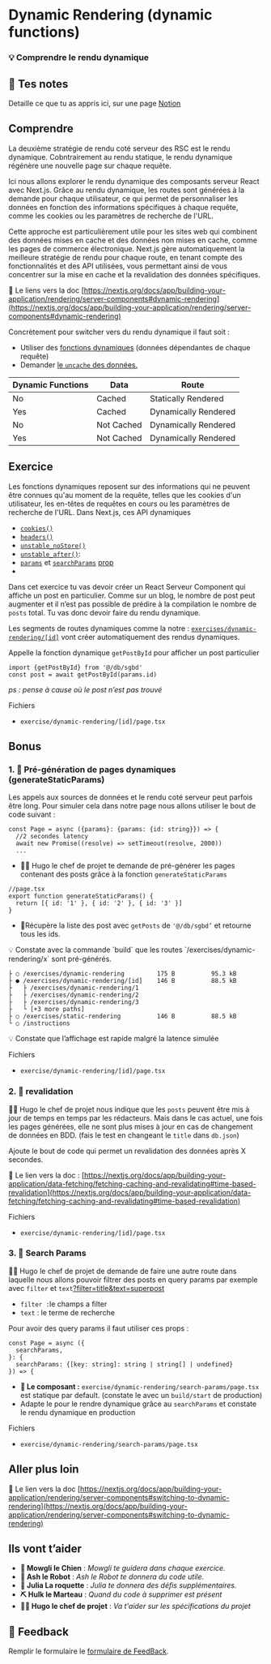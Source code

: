 # Dynamic Rendering (dynamic functions)

### 💡 Comprendre le rendu dynamique

## 📝 Tes notes

Detaille ce que tu as appris ici, sur une page [Notion](https://go.mikecodeur.com/course-notes-template)

## Comprendre

La deuxième stratégie de rendu coté serveur des RSC est le rendu dynamique. Cobntrairement au rendu statique, le rendu dynamique régénère une nouvelle page sur chaque requête.

Ici nous allons explorer le rendu dynamique des composants serveur React avec Next.js. Grâce au rendu dynamique, les routes sont générées à la demande pour chaque utilisateur, ce qui permet de personnaliser les données en fonction des informations spécifiques à chaque requête, comme les cookies ou les paramètres de recherche de l'URL.

Cette approche est particulièrement utile pour les sites web qui combinent des données mises en cache et des données non mises en cache, comme les pages de commerce électronique. Next.js gère automatiquement la meilleure stratégie de rendu pour chaque route, en tenant compte des fonctionnalités et des API utilisées, vous permettant ainsi de vous concentrer sur la mise en cache et la revalidation des données spécifiques.

📑 Le liens vers la doc [https://nextjs.org/docs/app/building-your-application/rendering/server-components#dynamic-rendering](https://nextjs.org/docs/app/building-your-application/rendering/server-components#dynamic-rendering)

Concrètement pour switcher vers du rendu dynamique il faut soit :

- Utiliser des [fonctions dynamiques](https://nextjs.org/docs/app/building-your-application/rendering/server-components#dynamic-rendering) (données dépendantes de chaque requête)
- Demander [le `uncache` des données.](https://nextjs.org/docs/app/building-your-application/data-fetching/fetching-caching-and-revalidating#opting-out-of-data-caching)

| Dynamic Functions | Data       | Route                |
| ----------------- | ---------- | -------------------- |
| No                | Cached     | Statically Rendered  |
| Yes               | Cached     | Dynamically Rendered |
| No                | Not Cached | Dynamically Rendered |
| Yes               | Not Cached | Dynamically Rendered |

## Exercice

Les fonctions dynamiques reposent sur des informations qui ne peuvent être connues qu'au moment de la requête, telles que les cookies d'un utilisateur, les en-têtes de requêtes en cours ou les paramètres de recherche de l'URL. Dans Next.js, ces API dynamiques

- [`cookies()`](https://rc.nextjs.org/docs/app/api-reference/functions/cookies)
- [`headers()`](https://rc.nextjs.org/docs/app/api-reference/functions/headers)
- [`unstable_noStore()`](https://rc.nextjs.org/docs/app/api-reference/functions/unstable_noStore)
- [`unstable_after()`](https://rc.nextjs.org/docs/app/api-reference/functions/unstable_after):
- [`params`](https://nextjs.org/docs/app/api-reference/file-conventions/page#searchparams-optional) et [`searchParams`](https://nextjs.org/docs/app/api-reference/file-conventions/page#searchparams-optional) [prop](https://rc.nextjs.org/docs/app/api-reference/file-conventions/page#searchparams-optional)
-

Dans cet exercice tu vas devoir créer un React Serveur Component qui affiche un post en particulier. Comme sur un blog, le nombre de post peut augmenter et il n’est pas possible de prédire à la compilation le nombre de `posts` total. Tu vas donc devoir faire du rendu dynamique.

Les segments de routes dynamiques comme la notre : [`exercises/dynamic-rendering/[id]`](exercises/dynamic-rendering/1) vont créer automatiquement des rendus dynamiques.

Appelle la fonction dynamique `getPostById` pour afficher un post particulier

```tsx
import {getPostById} from '@/db/sgbd'
const post = await getPostById(params.id)
```

_ps : pense à cause où le post n’est pas trouvé_

Fichiers

- `exercise/dynamic-rendering/[id]/page.tsx`

## Bonus

### 1. 🚀 Pré-génération de pages dynamiques (generateStaticParams)

Les appels aux sources de données et le rendu coté serveur peut parfois être long. Pour simuler cela dans notre page nous allons utiliser le bout de code suivant :

```tsx
const Page = async ({params}: {params: {id: string}}) => {
  //2 secondes latency
  await new Promise((resolve) => setTimeout(resolve, 2000))
  ...

```

- 👨‍✈️ Hugo le chef de projet te demande de pré-générer les pages contenant des posts grâce à la fonction `generateStaticParams`

```tsx
//page.tsx
export function generateStaticParams() {
  return [{ id: '1' }, { id: '2' }, { id: '3' }]
}
```

- 🐶Récupère la liste des post avec `getPosts` de `'@/db/sgbd’` et retourne tous les ids.

<aside>
💡 Constate avec la commande `build` que les routes `/exercises/dynamic-rendering/x` sont pré-générés.

</aside>

```tsx
├ ○ /exercises/dynamic-rendering         175 B          95.3 kB
├ ● /exercises/dynamic-rendering/[id]    146 B          88.5 kB
├   ├ /exercises/dynamic-rendering/1
├   ├ /exercises/dynamic-rendering/2
├   ├ /exercises/dynamic-rendering/3
├   └ [+3 more paths]
├ ○ /exercises/static-rendering          146 B          88.5 kB
└ ○ /instructions
```

<aside>
💡 Constate que l’affichage est rapide malgré la latence simulée

</aside>

Fichiers

- `exercise/dynamic-rendering/[id]/page.tsx`

### 2. 🚀 revalidation

👨‍✈️ Hugo le chef de projet nous indique que les `posts` peuvent être mis à jour de temps en temps par les rédacteurs. Mais dans le cas actuel, une fois les pages générées, elle ne sont plus mises à jour en cas de changement de données en BDD. (fais le test en changeant le `title` dans `db.json`)

Ajoute le bout de code qui permet un revalidation des données après X secondes.

📑 Le lien vers la doc : [https://nextjs.org/docs/app/building-your-application/data-fetching/fetching-caching-and-revalidating#time-based-revalidation](https://nextjs.org/docs/app/building-your-application/data-fetching/fetching-caching-and-revalidating#time-based-revalidation)

Fichiers

- `exercise/dynamic-rendering/[id]/page.tsx`

### 3. 🚀 Search Params

👨‍✈️ Hugo le chef de projet de demande de faire une autre route dans laquelle nous allons pouvoir filtrer des posts en query params par exemple avec `filter` et `text`[?filter=title&text=superpost](http://localhost:3000/exercises/dynamic-rendering/search-params?filter=title&text=a)

- `filter :`le champs a filter
- `text` : le terme de recherche

Pour avoir des query params il faut utiliser ces props :

```tsx
const Page = async ({
  searchParams,
}: {
  searchParams: {[key: string]: string | string[] | undefined}
}) => {
```

- **🐶 Le composant :** `exercise/dynamic-rendering/search-params/page.tsx` est statique par default. (constate le avec un `build/start` de production)
- Adapte le pour le rendre dynamique grâce au `searchParams` et constate le rendu dynamique en production

Fichiers

- `exercise/dynamic-rendering/search-params/page.tsx`

## Aller plus loin

📑 Le lien vers la doc [https://nextjs.org/docs/app/building-your-application/rendering/server-components#switching-to-dynamic-rendering](https://nextjs.org/docs/app/building-your-application/rendering/server-components#switching-to-dynamic-rendering)

## Ils vont t’aider

- **🐶 Mowgli le Chien** : _Mowgli te guidera dans chaque exercice._
- **🤖 Ash le Robot** : _Ash le Robot te donnera du code utile._
- **🚀 Julia La roquette** : _Julia te donnera des défis supplémentaires._
- **⛏️ Hulk le Marteau** : _Quand du code à supprimer est présent_
- **👨‍✈️ Hugo le chef de projet** : _Va t'aider sur les spécifications du projet_

## 🐜 Feedback

Remplir le formulaire le [formulaire de FeedBack](https://go.mikecodeur.com/cours-next-avis?entry.1912869708=Next%20PRO&entry.1430994900=Rendering%20Avancée&entry.533578441=02%20dynamic-rendering-function).
